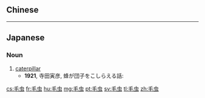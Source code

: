 {{also|毛蟲}}
==Chinese==
{{zh-see|毛蟲}}

----

==Japanese==
{{ja-kanjitab|け|むし|yomi=kun}}

===Noun===
{{ja-noun|けむし}}

# [[caterpillar]]
#* '''1921''', 寺田寅彦, 蜂が団子をこしらえる話:
#*: {{ja-usex|その代り今年はこれと変った'''毛虫'''が非常に沢山に現われて来た。|その かわり ことし は これ と かわった '''けむし''' が ひじょう に たくさん に あらわれて きた。|Instead we have seen the appearance of extremely many caterpillars different from this.}}

[[cs:毛虫]]
[[fr:毛虫]]
[[hu:毛虫]]
[[mg:毛虫]]
[[pt:毛虫]]
[[sv:毛虫]]
[[tl:毛虫]]
[[zh:毛虫]]